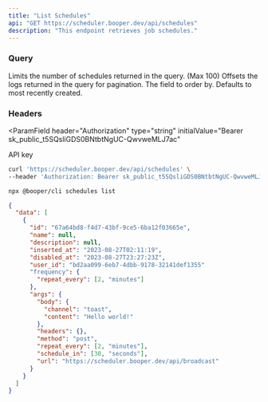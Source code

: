 ```yaml
---
title: "List Schedules"
api: "GET https://scheduler.booper.dev/api/schedules"
description: "This endpoint retrieves job schedules."
---
```


### Query

<ParamField query="limit" type="number" default="10">
  Limits the number of schedules returned in the query. (Max 100)
</ParamField>

<ParamField query="offset" type="number" default="0">
  Offsets the logs returned in the query for pagination.
</ParamField>

<ParamField query="order_by" type="[string, 'asc' | 'desc']">
  The field to order by. Defaults to most recently created.
</ParamField>

### Headers

<ParamField
  header="Authorization"
  type="string"
  initialValue="Bearer sk_public_t5SQsliGDS0BNtbtNgUC-QwvweMLJ7ac"
>
  API key
</ParamField>

<RequestExample>

```bash cURL
curl 'https://scheduler.booper.dev/api/schedules' \
--header 'Authorization: Bearer sk_public_t5SQsliGDS0BNtbtNgUC-QwvweMLJ7ac'
```

```bash CLI
npx @booper/cli schedules list
```

</RequestExample>

<ResponseExample>

```json Response
{
  "data": [
    {
      "id": "67a64bd8-f4d7-43bf-9ce5-6ba12f03665e",
      "name": null,
      "description": null,
      "inserted_at": "2023-08-27T02:11:19",
      "disabled_at": "2023-08-27T23:27:23Z",
      "user_id": "bd2aa099-6eb7-4dbb-9178-32141def1355"
      "frequency": {
        "repeat_every": [2, "minutes"]
      },
      "args": {
        "body": {
          "channel": "toast",
          "content": "Hello world!"
        },
        "headers": {},
        "method": "post",
        "repeat_every": [2, "minutes"],
        "schedule_in": [30, "seconds"],
        "url": "https://scheduler.booper.dev/api/broadcast"
      }
    }
  ]
}
```

</ResponseExample>
